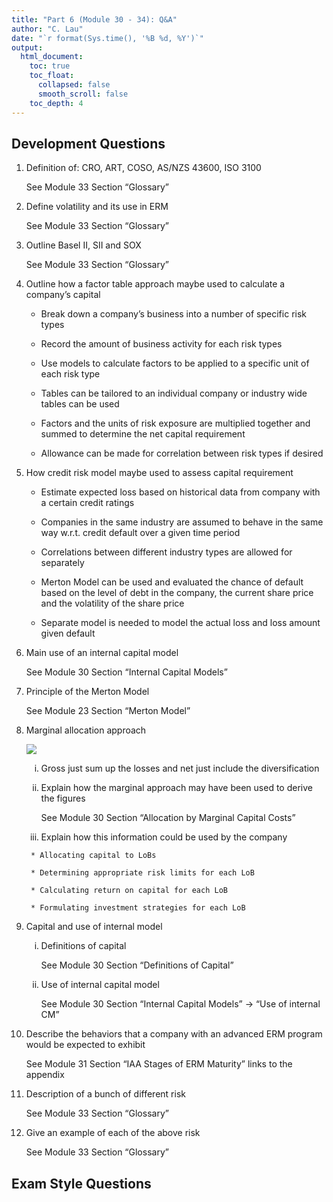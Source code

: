```yaml
---
title: "Part 6 (Module 30 - 34): Q&A"
author: "C. Lau"
date: "`r format(Sys.time(), '%B %d, %Y')`"
output: 
  html_document:
    toc: true
    toc_float:
      collapsed: false
      smooth_scroll: false
    toc_depth: 4
---
```


## Development Questions

1. Definition of: CRO, ART, COSO, AS/NZS 43600, ISO 3100

    See Module 33 Section "Glossary"
    
2. Define volatility and its use in ERM

    See Module 33 Section "Glossary"
    
3. Outline Basel II, SII and SOX

    See Module 33 Section "Glossary"
    
4. Outline how a factor table approach maybe used to calculate a company's capital

    * Break down a company's business into a number of specific risk types
    
    * Record the amount of business activity for each risk types
    
    * Use models to calculate factors to be applied to a specific unit of each risk type
    
    * Tables can be tailored to an individual company or industry wide tables can be used
    
    * Factors and the units of risk exposure are multiplied together and summed to determine the net capital requirement
    
    * Allowance can be made for correlation between risk types if desired
    
5. How credit risk model maybe used to assess capital requirement

    * Estimate expected loss based on historical data from company with a certain credit ratings
    
    * Companies in the same industry are assumed to behave in the same way w.r.t. credit default over a given time period
    
    * Correlations between different industry types are allowed for separately
    
    * Merton Model can be used and evaluated the chance of default based on the level of debt in the company, the current share price and the volatility of the share price
    
    * Separate model is needed to model the actual loss and loss amount given default
    
6. Main use of an internal capital model

    See Module 30 Section "Internal Capital Models"
    
7. Principle of the Merton Model

    See Module 23 Section "Merton Model"
    
8. Marginal allocation approach

    ![](figures/figure-QA6.01.png)
    
    i. Gross just sum up the losses and net just include the diversification
    
    ii. Explain how the marginal approach may have been used to derive the figures
    
        See Module 30 Section "Allocation by Marginal Capital Costs"
    
    iii. Explain how this information could be used by the company
    
        * Allocating capital to LoBs
        
        * Determining appropriate risk limits for each LoB
        
        * Calculating return on capital for each LoB
        
        * Formulating investment strategies for each LoB
        
9. Capital and use of internal model

    i. Definitions of capital
    
        See Module 30 Section "Definitions of Capital"
        
    ii. Use of internal capital model
    
        See Module 30 Section "Internal Capital Models" $\rightarrow$ "Use of internal CM"
        
10. Describe the behaviors that a company with an advanced ERM program would be expected to exhibit

    See Module 31 Section "IAA Stages of ERM Maturity" links to the appendix
    
11. Description of a bunch of different risk

    See Module 33 Section "Glossary"

12. Give an example of each of the above risk

    See Module 33 Section "Glossary"

## Exam Style Questions